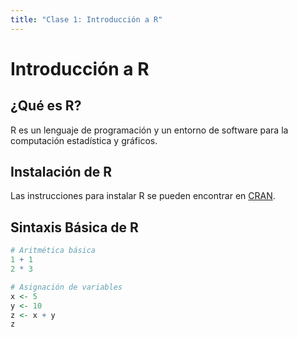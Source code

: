 ```yaml
---
title: "Clase 1: Introducción a R"
---
```


# Introducción a R

## ¿Qué es R?
R es un lenguaje de programación y un entorno de software para la computación estadística y gráficos.

## Instalación de R
Las instrucciones para instalar R se pueden encontrar en [CRAN](https://cran.r-project.org/).

## Sintaxis Básica de R
```r
# Aritmética básica
1 + 1
2 * 3

# Asignación de variables
x <- 5
y <- 10
z <- x + y
z
```